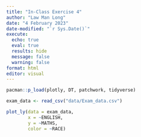 ```yaml
---
title: "In-Class Exercise 4"
author: "Law Man Long"
date: "4 February 2023"
date-modified: "`r Sys.Date()`"
execute: 
  echo: true
  eval: true
  results: hide
  message: false
  warning: false
format: html
editor: visual
---
```


```r
pacman::p_load(plotly, DT, patchwork, tidyverse)
```

```r
exam_data <- read_csv("data/Exam_data.csv")
```

```r
plot_ly(data = exam_data, 
        x = ~ENGLISH, 
        y = ~MATHS, 
        color = ~RACE)
```